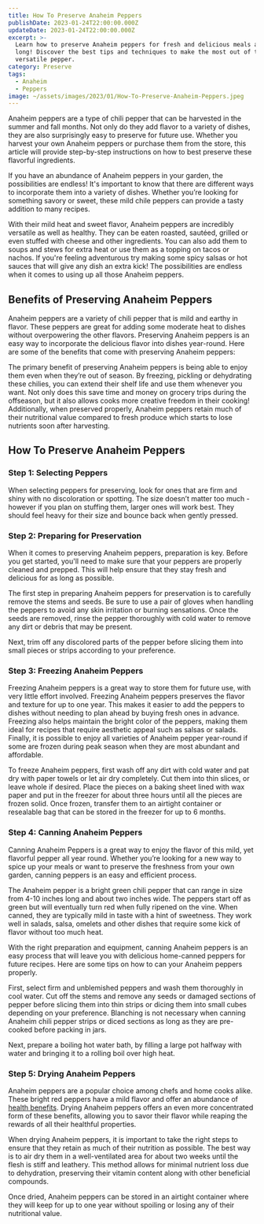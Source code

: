 ```yaml
---
title: How To Preserve Anaheim Peppers
publishDate: 2023-01-24T22:00:00.000Z
updateDate: 2023-01-24T22:00:00.000Z
excerpt: >-
  Learn how to preserve Anaheim peppers for fresh and delicious meals all year
  long! Discover the best tips and techniques to make the most out of this
  versatile pepper.
category: Preserve
tags:
  - Anaheim
  - Peppers
image: ~/assets/images/2023/01/How-To-Preserve-Anaheim-Peppers.jpeg
---
```


Anaheim peppers are a type of chili pepper that can be harvested in the summer and fall months. Not only do they add flavor to a variety of dishes, they are also surprisingly easy to preserve for future use. Whether you harvest your own Anaheim peppers or purchase them from the store, this article will provide step-by-step instructions on how to best preserve these flavorful ingredients.

If you have an abundance of Anaheim peppers in your garden, the possibilities are endless! It's important to know that there are different ways to incorporate them into a variety of dishes. Whether you’re looking for something savory or sweet, these mild chile peppers can provide a tasty addition to many recipes.

With their mild heat and sweet flavor, Anaheim peppers are incredibly versatile as well as healthy. They can be eaten roasted, sautéed, grilled or even stuffed with cheese and other ingredients. You can also add them to soups and stews for extra heat or use them as a topping on tacos or nachos. If you're feeling adventurous try making some spicy salsas or hot sauces that will give any dish an extra kick! The possibilities are endless when it comes to using up all those Anaheim peppers.

## Benefits of Preserving Anaheim Peppers

Anaheim peppers are a variety of chili pepper that is mild and earthy in flavor. These peppers are great for adding some moderate heat to dishes without overpowering the other flavors. Preserving Anaheim peppers is an easy way to incorporate the delicious flavor into dishes year-round. Here are some of the benefits that come with preserving Anaheim peppers:

The primary benefit of preserving Anaheim peppers is being able to enjoy them even when they’re out of season. By freezing, pickling or dehydrating these chilies, you can extend their shelf life and use them whenever you want. Not only does this save time and money on grocery trips during the offseason, but it also allows cooks more creative freedom in their cooking! Additionally, when preserved properly, Anaheim peppers retain much of their nutritional value compared to fresh produce which starts to lose nutrients soon after harvesting.

## How To Preserve Anaheim Peppers

### Step 1: Selecting Peppers

When selecting peppers for preserving, look for ones that are firm and shiny with no discoloration or spotting. The size doesn’t matter too much - however if you plan on stuffing them, larger ones will work best. They should feel heavy for their size and bounce back when gently pressed.

### Step 2: Preparing for Preservation

When it comes to preserving Anaheim peppers, preparation is key. Before you get started, you'll need to make sure that your peppers are properly cleaned and prepped. This will help ensure that they stay fresh and delicious for as long as possible.

The first step in preparing Anaheim peppers for preservation is to carefully remove the stems and seeds. Be sure to use a pair of gloves when handling the peppers to avoid any skin irritation or burning sensations. Once the seeds are removed, rinse the pepper thoroughly with cold water to remove any dirt or debris that may be present.

Next, trim off any discolored parts of the pepper before slicing them into small pieces or strips according to your preference.

### Step 3: Freezing Anaheim Peppers

Freezing Anaheim peppers is a great way to store them for future use, with very little effort involved. Freezing Anaheim peppers preserves the flavor and texture for up to one year. This makes it easier to add the peppers to dishes without needing to plan ahead by buying fresh ones in advance. Freezing also helps maintain the bright color of the peppers, making them ideal for recipes that require aesthetic appeal such as salsas or salads. Finally, it is possible to enjoy all varieties of Anaheim pepper year-round if some are frozen during peak season when they are most abundant and affordable.

To freeze Anaheim peppers, first wash off any dirt with cold water and pat dry with paper towels or let air dry completely. Cut them into thin slices, or leave whole if desired. Place the pieces on a baking sheet lined with wax paper and put in the freezer for about three hours until all the pieces are frozen solid. Once frozen, transfer them to an airtight container or resealable bag that can be stored in the freezer for up to 6 months.

### Step 4: Canning Anaheim Peppers

Canning Anaheim Peppers is a great way to enjoy the flavor of this mild, yet flavorful pepper all year round. Whether you’re looking for a new way to spice up your meals or want to preserve the freshness from your own garden, canning peppers is an easy and efficient process.

The Anaheim pepper is a bright green chili pepper that can range in size from 4-10 inches long and about two inches wide. The peppers start off as green but will eventually turn red when fully ripened on the vine. When canned, they are typically mild in taste with a hint of sweetness. They work well in salads, salsa, omelets and other dishes that require some kick of flavor without too much heat.

With the right preparation and equipment, canning Anaheim peppers is an easy process that will leave you with delicious home-canned peppers for future recipes. Here are some tips on how to can your Anaheim peppers properly.

First, select firm and unblemished peppers and wash them thoroughly in cool water. Cut off the stems and remove any seeds or damaged sections of pepper before slicing them into thin strips or dicing them into small cubes depending on your preference. Blanching is not necessary when canning Anaheim chili pepper strips or diced sections as long as they are pre-cooked before packing in jars.

Next, prepare a boiling hot water bath, by filling a large pot halfway with water and bringing it to a rolling boil over high heat.

### Step 5: Drying Anaheim Peppers

Anaheim peppers are a popular choice among chefs and home cooks alike. These bright red peppers have a mild flavor and offer an abundance of [health benefits](https://veggiesville.com/can-anaheim-peppers-hurt-you/). Drying Anaheim peppers offers an even more concentrated form of these benefits, allowing you to savor their flavor while reaping the rewards of all their healthful properties.

When drying Anaheim peppers, it is important to take the right steps to ensure that they retain as much of their nutrition as possible. The best way is to air dry them in a well-ventilated area for about two weeks until the flesh is stiff and leathery. This method allows for minimal nutrient loss due to dehydration, preserving their vitamin content along with other beneficial compounds.

Once dried, Anaheim peppers can be stored in an airtight container where they will keep for up to one year without spoiling or losing any of their nutritional value.
